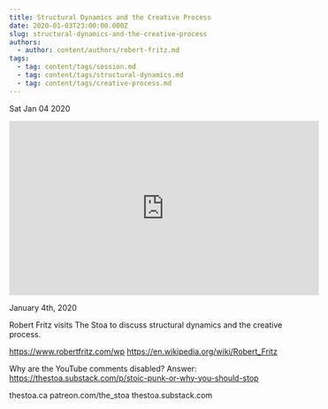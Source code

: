 ```yaml
---
title: Structural Dynamics and the Creative Process
date: 2020-01-03T23:00:00.000Z
slug: structural-dynamics-and-the-creative-process
authors:
  - author: content/authors/robert-fritz.md
tags:
  - tag: content/tags/session.md
  - tag: content/tags/structural-dynamics.md
  - tag: content/tags/creative-process.md
---
```






Sat Jan 04 2020

<iframe width="560" height="315" src="https://www.youtube.com/embed/gpY8I_2beXw" title="Structural Dynamics and the Creative Process w/ Robert Fritz" frameborder="0" allow="accelerometer; autoplay; clipboard-write; encrypted-media; gyroscope; picture-in-picture" allowfullscreen ></iframe>

January 4th, 2020

Robert Fritz visits The Stoa to discuss structural dynamics and the creative process.

https://www.robertfritz.com/wp
https://en.wikipedia.org/wiki/Robert_Fritz

Why are the YouTube comments disabled? Answer: https://thestoa.substack.com/p/stoic-punk-or-why-you-should-stop

thestoa.ca
patreon.com/the_stoa
thestoa.substack.com


